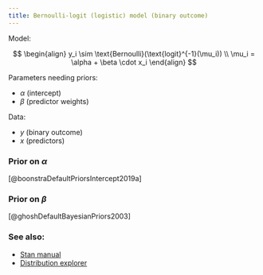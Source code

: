 ```yaml
---
title: Bernoulli-logit (logistic) model (binary outcome)
---
```


Model:

$$
\begin{align}
y_i \sim \text{Bernoulli}(\text{logit}^{-1}(\mu_i)) \\
\mu_i = \alpha + \beta \cdot x_i
\end{align}
$$

Parameters needing priors:

-   $\alpha$ (intercept)
-   $\beta$ (predictor weights)

Data:

-   $y$ (binary outcome)
-   $x$ (predictors)

### Prior on $\alpha$

[@boonstraDefaultPriorsIntercept2019a]

### Prior on $\beta$

[@ghoshDefaultBayesianPriors2003]

### See also:

-   [Stan manual](https://mc-stan.org/docs/functions-reference/binary_distributions.html#bernoulli-logit-distribution)
-   [Distribution explorer](https://distribution-explorer.github.io/discrete/bernoulli.html)
